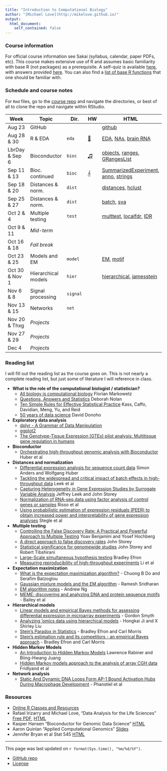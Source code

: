 ```yaml
---
title: "Introduction to Computational Biology"
author: "[Michael Love](http://mikelove.github.io)"
output: 
  html_document:
    self_contained: false
---
```


### Course information

For official course information see Sakai (syllabus, calendar, paper PDFs, etc).
This course makes extensive use of R and assumes basic familiarity with
base R (not packages) as a prerequisite. 
A self-quiz is available 
[here](https://github.com/biodatascience/compbio/blob/gh-pages/selfquiz/selfquiz.R), 
with answers provided 
[here](https://github.com/biodatascience/compbio/raw/gh-pages/selfquiz/selfquiz_answers.rda).
You can also find a
[list of base R functions](https://github.com/biodatascience/compbio_src/blob/master/eda/functions.md)
that one should be familiar with.

### Schedule and course notes

For `Rmd` files, go to the
[course repo](https://github.com/biodatascience/compbio_src) and navigate the
directories, or best of all to clone the repo and navigate within
RStudio. 


| Week | Topic | Dir. | HW | HTML |
|------|-------|------|----|------|
|Aug 23         | GitHub | | | [github](github.html) |
|Aug 28 & 30    | R & EDA | `eda` | [🔭](https://github.com/biodatascience/compbio_src/blob/master/eda/EDA_hw.Rmd) | [EDA](eda/EDA.html), [NAs](eda/NAs.html), [brain RNA](eda/brain_RNA.html) |
|LbrDay & Sep 6 | Bioconductor | `bioc` | [♫](https://github.com/biodatascience/compbio_src/blob/master/bioc/bioc1_HW.Rmd) | [objects](bioc/objects.html), [ranges](bioc/ranges.html), [GRangesList](bioc/GRL.html) |
|Sep 11 & 13    | Bioc. continued | `bioc` | [𝄞](https://github.com/biodatascience/compbio_src/blob/master/bioc/bioc2_HW.Rmd) | [SummarizedExperiment](bioc/SE.html), [anno](bioc/anno.html), [strings](bioc/strings.html) |
|Sep 18 & 20    | Distances & norm. | `dist` | | [distances](dist/distances.html), [hclust](dist/hclust.html) |
|Sep 25 & 27    | Distances & norm. | `dist` | | [batch](dist/batch.html), [sva](dist/sva.html)|
|Oct 2 & 4      | Multiple testing | `test` | | [multtest](test/multtest.html), [localfdr](test/localfdr.html), [IDR](test/IDR.html) |
|Oct 9 & 11	    | *Mid-term* | | | |
|Oct 16 & 18    | *Fall break* | | | |
|Oct 23 & 25    | Models and EM | `model` | | [EM](model/EM.html), [motif](model/motif.html) |
|Oct 30 & Nov 1 | Hierarchical models | `hier` | | [hierarchical](hier/hierarchical.html), [jamesstein](hier/jamesstein.html) |
|Nov 6 & 8	    | Signal processing | `signal` | | |
|Nov 13 & 15    | Networks | `net` | | |
|Nov 20 & Thxg  | *Projects* | | | |
|Nov 27 & 29    | *Projects* | | | |
|Dec 4          | *Projects* | | | |

### Reading list

I will fill out the reading list as the course goes on. This is not
nearly a complete reading list, but just some of literature I will
reference in class.

* **What is the role of the computational biologist / statistician?**
    - [All biology is computational biology](http://journals.plos.org/plosbiology/article?id=10.1371/journal.pbio.2002050) Florian Markowetz
    - [Questions, Answers and Statistics](https://www.stat.berkeley.edu/~sandrine/Docs/TerrySelectedWorksSpringer/Version1/Nolan/Nolan.pdf) Deborah Nolan
    - [Ten Simple Rules for Effective Statistical Practice](http://journals.plos.org/ploscompbiol/article?id=10.1371/journal.pcbi.1004961) Kass, Caffo, Davidian, Meng, Yu, and Reid
    - [50 years of data science](https://dl.dropboxusercontent.com/u/23421017/50YearsDataScience.pdf) David Donoho
* **Exploratory data analysis**
    - [dplyr - A Grammar of Data Manipulation](http://dplyr.tidyverse.org/)
	- [ggplot2](http://ggplot2.org/)
	- [The Genotype-Tissue Expression (GTEx) pilot analysis: Multitissue gene regulation in humans](https://www.ncbi.nlm.nih.gov/pmc/articles/PMC4547484/)
* **Bioconductor**
    - [Orchestrating high-throughput genomic analysis with Bioconductor](https://www.ncbi.nlm.nih.gov/pmc/articles/PMC4509590/) Huber et al 
* **Distances and normalization**
    - [Differential expression analysis for sequence count data](https://www.ncbi.nlm.nih.gov/pmc/articles/PMC3218662/) Simon Anders and Wolfgang Huber
    - [Tackling the widespread and critical impact of batch effects in high-throughput data](https://www.ncbi.nlm.nih.gov/pmc/articles/PMC3880143/) Leek et al
    - [Capturing Heterogeneity in Gene Expression Studies by Surrogate Variable Analysis](https://www.ncbi.nlm.nih.gov/pmc/articles/PMC1994707/) Jeffrey Leek and John Storey
	- [Normalization of RNA-seq data using factor analysis of control genes or samples](https://www.ncbi.nlm.nih.gov/pmc/articles/PMC4404308/) Risso et al
	- [Using probabilistic estimation of expression residuals (PEER) to obtain increased power and interpretability of gene expression analyses](https://www.ncbi.nlm.nih.gov/pmc/articles/PMC3398141/) Stegle et al
* **Multiple testing**
    - [Controlling the False Discovery Rate: A Practical and Powerful Approach to Multiple Testing](http://www.jstor.org/stable/2346101) Yoav Benjamini and Yosef Hochberg
	- [A direct approach to false discovery rates](http://genomics.princeton.edu/storeylab//papers/directfdr.pdf) John Storey
	- [Statistical significance for genomewide studies](https://www.ncbi.nlm.nih.gov/pmc/articles/PMC170937/) John Storey and Robert Tibshirani
	- [Large-Scale simultaneous hypothesis testing](http://www.tandfonline.com/doi/abs/10.1198/016214504000000089) Bradley Efron
	- [Measuring reproducibility of high-throughput experiments](https://projecteuclid.org/euclid.aoas/1318514284) Li et al
* **Expectation maximization**
    - [What is the expectation maximization algorithm?](https://www.nature.com/nbt/journal/v26/n8/full/nbt1406.html) - Chuong B Do and Serafim Batzoglou
	- [Gaussian mixture models and the EM algorithm](https://people.csail.mit.edu/rameshvs/content/gmm-em.pdf) - Ramesh Sridharan
	- [EM algorithm notes](http://cs229.stanford.edu/notes/cs229-notes8.pdf) - Andrew Ng
	- [MEME: discovering and analyzing DNA and protein sequence motifs](https://www.ncbi.nlm.nih.gov/pmc/articles/PMC1538909/) - Bailey et al
* **Hierarchical models**
    - [Linear models and empirical Bayes methods for assessing differential expression in microarray experiments](http://www.statsci.org/smyth/pubs/ebayes.pdf) - Gordon Smyth
    - [Analyzing ’omics data using hierarchical models](https://www.ncbi.nlm.nih.gov/pmc/articles/PMC2904972/) - Hongkai Ji and X Shirley Liu
	- [Stein's Paradox in Statistics](http://statweb.stanford.edu/~ckirby/brad/other/Article1977.pdf) - Bradley Efron and Carl Morris
	- [Stein's estimation rule and its competitors - an empirical Bayes approach](https://www.jstor.org/stable/2284155) - Bradley Efron and Carl Morris
* **Hidden Markov Models**
    - [An Introduction to Hidden Markov Models](http://ieeexplore.ieee.org/abstract/document/1165342/?reload=true) Lawrence Rabiner and Biing-Hwang Juang
    - [Hidden Markov models approach to the analysis of array CGH data](http://www.sciencedirect.com/science/article/pii/S0047259X04000260) Fridlyand et al
* **Network analysis**
    - [Static And Dynamic DNA Loops Form AP-1 Bound Activation Hubs During Macrophage Development](http://www.biorxiv.org/content/early/2017/05/25/142026) - Phanstiel et al

### Resources

* [Online R Classes and Resources](http://genomicsclass.github.io/book/pages/resources.html)
* Rafael Irizarry and Michael Love, "Data Analysis for the Life Sciences" 
[Free PDF](https://leanpub.com/dataanalysisforthelifesciences),
[HTML](http://genomicsclass.github.io/book/)
* Kasper Hansen "Bioconductor for Genomic Data Science" 
[HTML](https://kasperdanielhansen.github.io/genbioconductor/)
* Aaron Quinlan "Applied Computational Genomics" [Slides](https://github.com/quinlan-lab/applied-computational-genomics)
* Jennifer Bryan et al Stat 545 [HTML](http://stat545.com/)

---

This page was last updated on `r format(Sys.time(), "%m/%d/%Y")`. 

* [GitHub repo](https://github.com/biodatascience/compbio_src)
* [License](https://github.com/biodatascience/compbio_src/blob/gh-pages/LICENSE)
